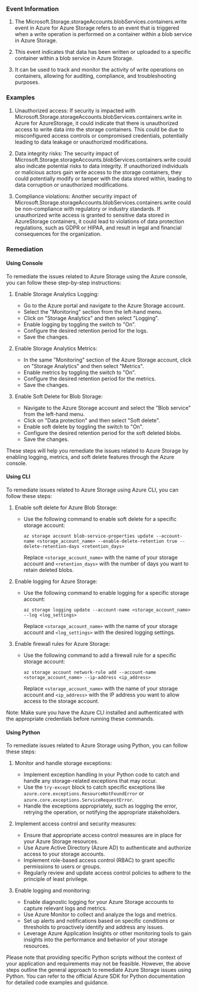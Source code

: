 
### Event Information

1. The Microsoft.Storage.storageAccounts.blobServices.containers.write event in Azure for Azure Storage refers to an event that is triggered when a write operation is performed on a container within a blob service in Azure Storage.

2. This event indicates that data has been written or uploaded to a specific container within a blob service in Azure Storage.

3. It can be used to track and monitor the activity of write operations on containers, allowing for auditing, compliance, and troubleshooting purposes.


### Examples

1. Unauthorized access: If security is impacted with Microsoft.Storage.storageAccounts.blobServices.containers.write in Azure for AzureStorage, it could indicate that there is unauthorized access to write data into the storage containers. This could be due to misconfigured access controls or compromised credentials, potentially leading to data leakage or unauthorized modifications.

2. Data integrity risks: The security impact of Microsoft.Storage.storageAccounts.blobServices.containers.write could also indicate potential risks to data integrity. If unauthorized individuals or malicious actors gain write access to the storage containers, they could potentially modify or tamper with the data stored within, leading to data corruption or unauthorized modifications.

3. Compliance violations: Another security impact of Microsoft.Storage.storageAccounts.blobServices.containers.write could be non-compliance with regulatory or industry standards. If unauthorized write access is granted to sensitive data stored in AzureStorage containers, it could lead to violations of data protection regulations, such as GDPR or HIPAA, and result in legal and financial consequences for the organization.

### Remediation

#### Using Console

To remediate the issues related to Azure Storage using the Azure console, you can follow these step-by-step instructions:

1. Enable Storage Analytics Logging:
   - Go to the Azure portal and navigate to the Azure Storage account.
   - Select the "Monitoring" section from the left-hand menu.
   - Click on "Storage Analytics" and then select "Logging".
   - Enable logging by toggling the switch to "On".
   - Configure the desired retention period for the logs.
   - Save the changes.

2. Enable Storage Analytics Metrics:
   - In the same "Monitoring" section of the Azure Storage account, click on "Storage Analytics" and then select "Metrics".
   - Enable metrics by toggling the switch to "On".
   - Configure the desired retention period for the metrics.
   - Save the changes.

3. Enable Soft Delete for Blob Storage:
   - Navigate to the Azure Storage account and select the "Blob service" from the left-hand menu.
   - Click on "Data protection" and then select "Soft delete".
   - Enable soft delete by toggling the switch to "On".
   - Configure the desired retention period for the soft deleted blobs.
   - Save the changes.

These steps will help you remediate the issues related to Azure Storage by enabling logging, metrics, and soft delete features through the Azure console.

#### Using CLI

To remediate issues related to Azure Storage using Azure CLI, you can follow these steps:

1. Enable soft delete for Azure Blob Storage:
   - Use the following command to enable soft delete for a specific storage account:
     ```
     az storage account blob-service-properties update --account-name <storage_account_name> --enable-delete-retention true --delete-retention-days <retention_days>
     ```
     Replace `<storage_account_name>` with the name of your storage account and `<retention_days>` with the number of days you want to retain deleted blobs.

2. Enable logging for Azure Storage:
   - Use the following command to enable logging for a specific storage account:
     ```
     az storage logging update --account-name <storage_account_name> --log <log_settings>
     ```
     Replace `<storage_account_name>` with the name of your storage account and `<log_settings>` with the desired logging settings.

3. Enable firewall rules for Azure Storage:
   - Use the following command to add a firewall rule for a specific storage account:
     ```
     az storage account network-rule add --account-name <storage_account_name> --ip-address <ip_address>
     ```
     Replace `<storage_account_name>` with the name of your storage account and `<ip_address>` with the IP address you want to allow access to the storage account.

Note: Make sure you have the Azure CLI installed and authenticated with the appropriate credentials before running these commands.

#### Using Python

To remediate issues related to Azure Storage using Python, you can follow these steps:

1. Monitor and handle storage exceptions:
   - Implement exception handling in your Python code to catch and handle any storage-related exceptions that may occur.
   - Use the `try-except` block to catch specific exceptions like `azure.core.exceptions.ResourceNotFoundError` or `azure.core.exceptions.ServiceRequestError`.
   - Handle the exceptions appropriately, such as logging the error, retrying the operation, or notifying the appropriate stakeholders.

2. Implement access control and security measures:
   - Ensure that appropriate access control measures are in place for your Azure Storage resources.
   - Use Azure Active Directory (Azure AD) to authenticate and authorize access to your storage accounts.
   - Implement role-based access control (RBAC) to grant specific permissions to users or groups.
   - Regularly review and update access control policies to adhere to the principle of least privilege.

3. Enable logging and monitoring:
   - Enable diagnostic logging for your Azure Storage accounts to capture relevant logs and metrics.
   - Use Azure Monitor to collect and analyze the logs and metrics.
   - Set up alerts and notifications based on specific conditions or thresholds to proactively identify and address any issues.
   - Leverage Azure Application Insights or other monitoring tools to gain insights into the performance and behavior of your storage resources.

Please note that providing specific Python scripts without the context of your application and requirements may not be feasible. However, the above steps outline the general approach to remediate Azure Storage issues using Python. You can refer to the official Azure SDK for Python documentation for detailed code examples and guidance.

